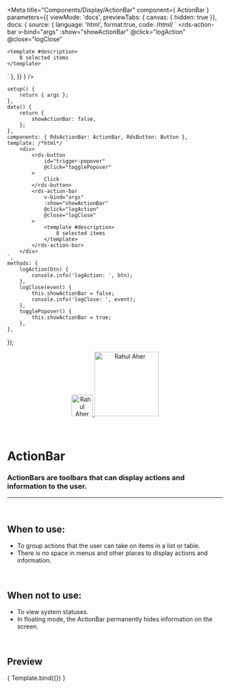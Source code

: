 
<Meta
	title="Components/Display/ActionBar"
	component={ ActionBar }
	parameters={{
		viewMode: 'docs',
		previewTabs: { canvas: { hidden: true }},
		docs: {
			source: {
				language: 'html',
				format:true,
				code: /*html*/ `
<rds-action-bar
	v-bind="args"
	:show="showActionBar"
	@click="logAction"
	@close="logClose"
>
	<template #description>
		8 selected items
	</template>
</rds-action-bar>`
			},
		}}
	}
/>

	setup() {
		return { args };
	},
	data() {
		return {
			showActionBar: false,
		};
	},
	components: { RdsActionBar: ActionBar, RdsButton: Button },
	template: /*html*/ `
		<div>
			<rds-button
				id="trigger-popover"
				@click="togglePopover"
			>
				Click
			</rds-button>
			<rds-action-bar
				v-bind="args"
				:show="showActionBar"
				@click="logAction"
				@close="logClose"
			>
				<template #description>
					8 selected items
				</template>
			</rds-action-bar>
		</div>
	`,
	methods: {
		logAction(btn) {
			console.info('logAction: ', btn);
		},
		logClose(event) {
			this.showActionBar = false;
			console.info('logClose: ', event);
		},
		togglePopover() {
			this.showActionBar = true;
		},
	},
});


<div align="center" style={{display: 'flex'}}>
    <a href="https://rahulaher.netlify.app">
        <img src="https://rahulaher.netlify.app/img/logo/glyph-black-colored.svg" alt="Rahul Aher logo" width="50" />
        <img src="https://rahulaher.netlify.app/img/logo/word-black-colored.svg" alt="Rahul Aher" width="150" />
    </a>
</div>

<br />
<br />


# ActionBar

### ActionBars are toolbars that can display actions and information to the user.
---
<br />

## When to use:
- To group actions that the user can take on items in a list or table.
- There is no space in menus and other places to display actions and information.

<br />

## When not to use:
- To view system statuses.
- In floating mode, the ActionBar permanently hides information on the screen.

<br />

## Preview

<Canvas>
	<Story
		name="Action Bar"
		args={{
			actions: ['Button1', 'Button2', 'Button3'],
		}}
	>
		{ Template.bind({}) }
	</Story>
</Canvas>

<ArgsTable story="Action Bar" />
